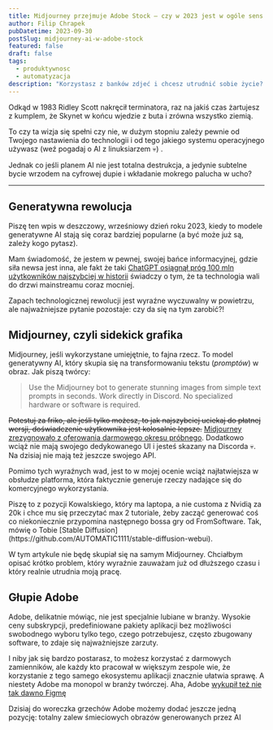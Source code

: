 ```yaml
---
title: Midjourney przejmuje Adobe Stock – czy w 2023 jest w ogóle sens płacić za dostęp do banków zdjęć?
author: Filip Chrapek
pubDatetime: 2023-09-30
postSlug: midjourney-ai-w-adobe-stock
featured: false
draft: false
tags:
  - produktywnosc
  - automatyzacja
description: "Korzystasz z banków zdjeć i chcesz utrudnić sobie życie? Wybierz Adobe Stock i zacznij walić głową w ścianę!"
---
```




Odkąd w 1983 Ridley Scott nakręcił terminatora, raz na jakiś czas żartujesz z kumplem, że Skynet w końcu wjedzie z buta i zrówna wszystko ziemią.

To czy ta wizja się spełni czy nie, w dużym stopniu zależy pewnie od Twojego nastawienia do technologii i od tego jakiego systemu operacyjnego używasz (weź pogadaj o AI z linuksiarzem 💀) .

Jednak co jeśli planem AI nie jest totalna destrukcja, a jedynie subtelne bycie wrzodem na cyfrowej dupie i wkładanie mokrego palucha w ucho?

<BlogPostImage
  src={fakeSmile}
  alt="Terminator uśmiecha się fałszywie."
  figcaption="AI udające Twojego kumpla"
/>

---

## Generatywna rewolucja

Piszę ten wpis w deszczowy, wrześniowy dzień roku 2023, kiedy to modele generatywne AI stają się coraz bardziej popularne (a być może już są, zależy kogo pytasz).

Mam świadomość, że jestem w pewnej, swojej bańce informacyjnej, gdzie siła newsa jest inna, ale fakt że taki <a href="https://www.reuters.com/technology/chatgpt-sets-record-fastest-growing-user-base-analyst-note-2023-02-01/" target="_blank">ChatGPT osiągnął próg 100 mln użytkowników najszybciej w historii</a> świadczy o tym, że ta technologia wali do drzwi mainstreamu coraz mocniej.

Zapach technologicznej rewolucji jest wyraźne wyczuwalny w powietrzu, ale najważniejsze pytanie pozostaje: czy da się na tym zarobić?!

## Midjourney, czyli sidekick grafika

Midjourney, jeśli wykorzystane umiejętnie, to fajna rzecz. To model generatywny AI, który skupia się na transformowaniu tekstu (*promptów*) w obraz. Jak piszą twórcy:

>Use the Midjourney bot to generate stunning images from simple text prompts in seconds. Work directly in Discord. No specialized hardware or software is required.

~~Potestuj za friko, ale jeśli tylko możesz, to jak najszybciej uciekaj do płatnej wersji, doświadczenie użytkownika jest kolosalnie lepsze.~~ [Midjourney zrezygnowało z oferowania darmowego okresu próbnego](https://help.midjourney.com/en/articles/8150088-is-there-a-free-trial). Dodatkowo wciąż nie mają swojego dedykowanego UI i jesteś skazany na Discorda 💀. Na dzisiaj nie mają też jeszcze swojego API.

Pomimo tych wyraźnych wad, jest to w mojej ocenie wciąż najłatwiejsza w obsłudze platforma, która faktycznie generuje rzeczy nadające się do komercyjnego wykorzystania.

<Callout>
Piszę to z pozycji Kowalskiego, który ma laptopa, a nie customa z Nvidią za 20k i chce mu się przeczytać max 2 tutoriale, żeby zacząć generować coś co niekoniecznie przypomina następnego bossa gry od FromSoftware. Tak, mówię o Tobie [Stable Diffusion](https://github.com/AUTOMATIC1111/stable-diffusion-webui).
</Callout>

W tym artykule nie będę skupiał się na samym Midjourney. Chciałbym opisać krótko problem, który wyraźnie zauważam już od dłuższego czasu i który realnie utrudnia moją pracę.

## Głupie Adobe

Adobe, delikatnie mówiąc, nie jest specjalnie lubiane w branży. Wysokie ceny subskrypcji, predefiniowane pakiety aplikacji bez możliwości swobodnego wyboru tylko tego, czego potrzebujesz, często zbugowany software, to zdaje się najważniejsze zarzuty.

I niby jak się bardzo postarasz, to możesz korzystać z darmowych zamienników, ale każdy kto pracował w większym zespole wie, że korzystanie z tego samego ekosystemu aplikacji znacznie ułatwia sprawę. A niestety Adobe ma monopol w branży twórczej. Aha, Adobe [wykupił też nie tak dawno Figmę](https://www.theguardian.com/commentisfree/2022/sep/24/adobe-cant-photoshop-out-the-fact-its-20bn-figma-deal-is-a-naked-land-grab)

Dzisiaj do woreczka grzechów Adobe możemy dodać jeszcze jedną pozycję: totalny zalew śmieciowych obrazów generowanych przez AI
